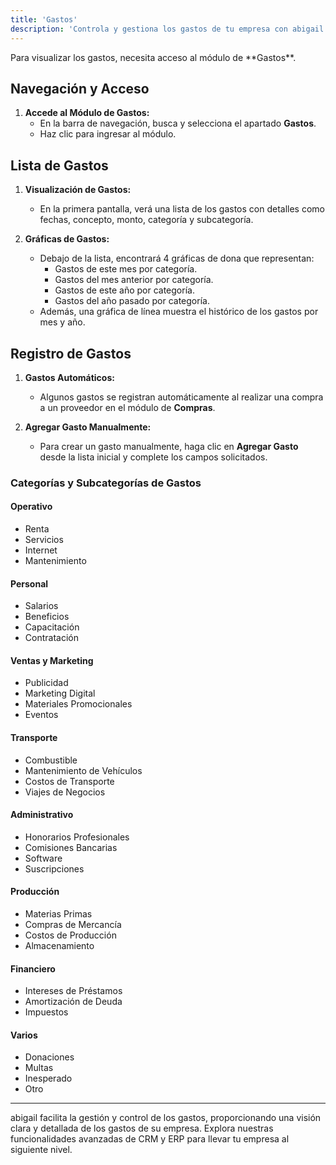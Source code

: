 ```yaml
---
title: 'Gastos'
description: 'Controla y gestiona los gastos de tu empresa con abigail.'
---
```

<Warning>
Para visualizar los gastos, necesita acceso al módulo de **Gastos**.
</Warning>

## Navegación y Acceso

1. **Accede al Módulo de Gastos:**
   - En la barra de navegación, busca y selecciona el apartado **Gastos**.
   - Haz clic para ingresar al módulo.

## Lista de Gastos

1. **Visualización de Gastos:**
   - En la primera pantalla, verá una lista de los gastos con detalles como fechas, concepto, monto, categoría y subcategoría.


2. **Gráficas de Gastos:**
   - Debajo de la lista, encontrará 4 gráficas de dona que representan:
     - Gastos de este mes por categoría.
     - Gastos del mes anterior por categoría.
     - Gastos de este año por categoría.
     - Gastos del año pasado por categoría.
   - Además, una gráfica de línea muestra el histórico de los gastos por mes y año.

## Registro de Gastos

1. **Gastos Automáticos:**
   - Algunos gastos se registran automáticamente al realizar una compra a un proveedor en el módulo de **Compras**.

2. **Agregar Gasto Manualmente:**
   - Para crear un gasto manualmente, haga clic en **Agregar Gasto** desde la lista inicial y complete los campos solicitados.

### Categorías y Subcategorías de Gastos

#### Operativo
   - Renta
   - Servicios
   - Internet
   - Mantenimiento

#### Personal
   - Salarios
   - Beneficios
   - Capacitación
   - Contratación

#### Ventas y Marketing
   - Publicidad
   - Marketing Digital
   - Materiales Promocionales
   - Eventos

#### Transporte
   - Combustible
   - Mantenimiento de Vehículos
   - Costos de Transporte
   - Viajes de Negocios

#### Administrativo
   - Honorarios Profesionales
   - Comisiones Bancarias
   - Software
   - Suscripciones

#### Producción
   - Materias Primas
   - Compras de Mercancía
   - Costos de Producción
   - Almacenamiento

#### Financiero
   - Intereses de Préstamos
   - Amortización de Deuda
   - Impuestos

#### Varios
   - Donaciones
   - Multas
   - Inesperado
   - Otro

---

<Card title="Subscribete hoy mismo" icon="rocket" href="https://www.abigail.mx/planes">
  abigail facilita la gestión y control de los gastos, proporcionando una visión clara y detallada de los gastos de su empresa. Explora nuestras funcionalidades avanzadas de CRM y ERP para llevar tu empresa al siguiente nivel.
</Card>